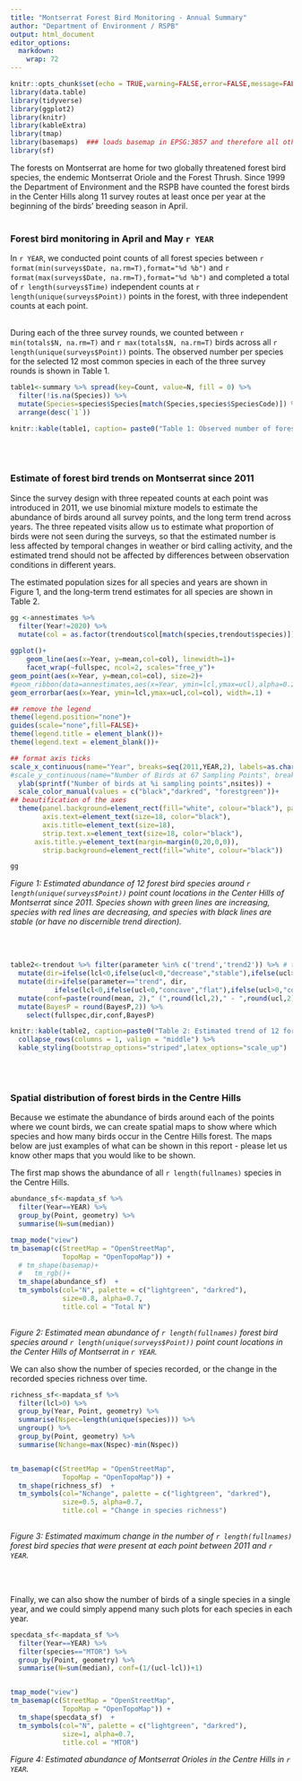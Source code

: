 ```yaml
---
title: "Montserrat Forest Bird Monitoring - Annual Summary"
author: "Department of Environment / RSPB"
output: html_document
editor_options: 
  markdown: 
    wrap: 72
---
```


```r
knitr::opts_chunk$set(echo = TRUE,warning=FALSE,error=FALSE,message=FALSE)
library(data.table)
library(tidyverse)
library(ggplot2)
library(knitr)
library(kableExtra)
library(tmap)
library(basemaps)  ### loads basemap in EPSG:3857 and therefore all other sf objects must be st_transform(3857)
library(sf)
```

The forests on Montserrat are home for two globally threatened forest
bird species, the endemic Montserrat Oriole and the Forest Thrush. Since
1999 the Department of Environment and the RSPB have counted the forest
birds in the Center Hills along 11 survey routes at least once per year
at the beginning of the birds' breeding season in April. <br> <br>

### Forest bird monitoring in April and May `r YEAR`

In `r YEAR`, we conducted point counts of all forest species between
`r format(min(surveys$Date, na.rm=T),format="%d %b")` and
`r format(max(surveys$Date, na.rm=T),format="%d %b")` and completed a total of
`r length(surveys$Time)` independent counts at
`r length(unique(surveys$Point))` points in the forest, with three
independent counts at each point. <br> <br>

During each of the three survey rounds, we counted between
`r min(totals$N, na.rm=T)` and `r max(totals$N, na.rm=T)` birds across all `r length(unique(surveys$Point))` points. The
observed number per species for the selected 12 most common species in each of the three survey rounds is shown
in Table 1.

```r
table1<-summary %>% spread(key=Count, value=N, fill = 0) %>%
  filter(!is.na(Species)) %>%
  mutate(Species=species$Species[match(Species,species$SpeciesCode)]) %>%
  arrange(desc(`1`))

knitr::kable(table1, caption= paste0("Table 1: Observed number of forest birds in the Centre Hills of Montserrat in April and May ", YEAR, " during three independent survey rounds."),col.names=  c("Species","Total N in round 1", "Total N in round 2", "Total N in round 3"))
```

<br> <br>

### Estimate of forest bird trends on Montserrat since 2011

Since the survey design with three repeated counts at each point was
introduced in 2011, we use binomial mixture models to estimate the
abundance of birds around all survey points, and the long term trend
across years. The three repeated visits allow us to estimate what
proportion of birds were not seen during the surveys, so that the
estimated number is less affected by temporal changes in weather or bird
calling activity, and the estimated trend should not be affected by
differences between observation conditions in different years.

The estimated population sizes for all species and years are shown in Figure 1, and the long-term trend estimates for all species are shown in Table 2.

```r

gg <-annestimates %>% 
  filter(Year!=2020) %>%
  mutate(col = as.factor(trendout$col[match(species,trendout$species)])) %>%
  
ggplot()+
	geom_line(aes(x=Year, y=mean,col=col), linewidth=1)+
	facet_wrap(~fullspec, ncol=2, scales="free_y")+
geom_point(aes(x=Year, y=mean,col=col), size=2)+
#geom_ribbon(data=annestimates,aes(x=Year, ymin=lcl,ymax=ucl),alpha=0.2)+
geom_errorbar(aes(x=Year, ymin=lcl,ymax=ucl,col=col), width=.1) +

## remove the legend
theme(legend.position="none")+
guides(scale="none",fill=FALSE)+
theme(legend.title = element_blank())+
theme(legend.text = element_blank())+

## format axis ticks
scale_x_continuous(name="Year", breaks=seq(2011,YEAR,2), labels=as.character(seq(2011,YEAR,2)))+
#scale_y_continuous(name="Number of Birds at 67 Sampling Points", breaks=seq(0,4000,500), labels=as.character(seq(0,4000,500)))+
  ylab(sprintf("Number of birds at %i sampling points",nsites)) +
  scale_color_manual(values = c("black","darkred", "forestgreen"))+
## beautification of the axes
  theme(panel.background=element_rect(fill="white", colour="black"), panel.grid.major = element_blank(), panel.grid.minor = element_blank(),
        axis.text=element_text(size=18, color="black"),
        axis.title=element_text(size=18),
        strip.text.x=element_text(size=18, color="black"),
	  axis.title.y=element_text(margin=margin(0,20,0,0)),
        strip.background=element_rect(fill="white", colour="black"))

gg


```

*Figure 1: Estimated abundance of 12 forest bird species around `r length(unique(surveys$Point))` point
count locations in the Center Hills of Montserrat since 2011. Species
shown with green lines are increasing, species with red lines are
decreasing, and species with black lines are stable (or have no
discernible trend direction).*

<br> <br>

```r
table2<-trendout %>% filter(parameter %in% c('trend','trend2')) %>% # trend2 is the quadratic trend estimate
  mutate(dir=ifelse(lcl<0,ifelse(ucl<0,"decrease","stable"),ifelse(ucl>0,"increase","stable"))) %>%  
  mutate(dir=ifelse(parameter=="trend", dir,
           ifelse(lcl<0,ifelse(ucl<0,"concave","flat"),ifelse(ucl>0,"convex","flat")))) %>%  ## ADJUST THIS FOR trend2 separately: https://stats.oarc.ucla.edu/other/mult-pkg/faq/general/faqhow-do-i-interpret-the-sign-of-the-quadratic-term-in-a-polynomial-regression/
  mutate(conf=paste(round(mean, 2)," (",round(lcl,2)," - ",round(ucl,2),")", sep="")) %>%
  mutate(BayesP = round(BayesP,2)) %>%
    select(fullspec,dir,conf,BayesP)

knitr::kable(table2, caption=paste0("Table 2: Estimated trend of 12 forest bird species surveyed between 2011 and ", YEAR, " in the Centre Hills of Montserrat. The model fits a linear (trend) and a quadratic (trend2) term on the population trend - this allows population change to be non-linear. If trend2 is positive, then the population went through a depression and is recovering, if trend2 is negative, the population initially increased but is now decreasing again. Note that 'model fit' is assessed via a Bayesian p-value, which indicates poor model fit at values close to 0 and close to 1."),col.names=  c("Species","Direction", "Trend estimate", "Model fit")) %>%
  collapse_rows(columns = 1, valign = "middle") %>% 
  kable_styling(bootstrap_options="striped",latex_options="scale_up")
```

<br> <br>


### Spatial distribution of forest birds in the Centre Hills

Because we estimate the abundance of birds around each of the points where we count birds, we can create spatial maps to show where which species and how many birds occur in the Centre Hills forest. The maps below are just examples of what can be shown in this report - please let us know other maps that you would like to be shown.


The first map shows the abundance of all `r length(fullnames)` species in the Centre Hills.

```r

abundance_sf<-mapdata_sf %>%
  filter(Year==YEAR) %>%
  group_by(Point, geometry) %>%
  summarise(N=sum(median))

tmap_mode("view")
tm_basemap(c(StreetMap = "OpenStreetMap",
             TopoMap = "OpenTopoMap")) +
  # tm_shape(basemap)+
  #   tm_rgb()+
  tm_shape(abundance_sf)  +
  tm_symbols(col="N", palette = c("lightgreen", "darkred"),
             size=0.8, alpha=0.7,
             title.col = "Total N")
  

```

*Figure 2: Estimated mean abundance of `r length(fullnames)` forest bird species around `r length(unique(surveys$Point))` point
count locations in the Center Hills of Montserrat in `r YEAR`.*



We can also show the number of species recorded, or the change in the recorded species richness over time.

```r

richness_sf<-mapdata_sf %>%
  filter(lcl>0) %>%
  group_by(Year, Point, geometry) %>%
  summarise(Nspec=length(unique(species))) %>%
  ungroup() %>%
  group_by(Point, geometry) %>%
  summarise(Nchange=max(Nspec)-min(Nspec))


tm_basemap(c(StreetMap = "OpenStreetMap",
             TopoMap = "OpenTopoMap")) +
  tm_shape(richness_sf)  +
  tm_symbols(col="Nchange", palette = c("lightgreen", "darkred"),
             size=0.5, alpha=0.7,
             title.col = "Change in species richness")
  

```

*Figure 3: Estimated maximum change in the number of `r length(fullnames)` forest bird species that were present at each point between 2011 and `r YEAR`.*

<br> <br>

Finally, we can also show the number of birds of a single species in a single year, and we could simply append many such plots for each species in each year.

```r

specdata_sf<-mapdata_sf %>%
  filter(Year==YEAR) %>%
  filter(species=="MTOR") %>%
  group_by(Point, geometry) %>%
  summarise(N=sum(median), conf=(1/(ucl-lcl))+1)


tmap_mode("view")
tm_basemap(c(StreetMap = "OpenStreetMap",
             TopoMap = "OpenTopoMap")) +
  tm_shape(specdata_sf)  +
  tm_symbols(col="N", palette = c("lightgreen", "darkred"),
             size=1, alpha=0.7,
             title.col = "MTOR")


```

*Figure 4: Estimated abundance of Montserrat Orioles in the Centre Hills in `r YEAR`.*

<br> <br>

